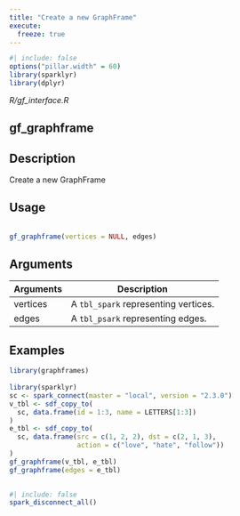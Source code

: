 ```yaml
---
title: "Create a new GraphFrame"
execute:
  freeze: true
---
```


```r
#| include: false
options("pillar.width" = 60)
library(sparklyr) 
library(dplyr)
```

*R/gf_interface.R*

## gf_graphframe

## Description
 Create a new GraphFrame 


## Usage
```r
 
gf_graphframe(vertices = NULL, edges) 
```

## Arguments
|Arguments|Description|
|---|---|
| vertices | A `tbl_spark` representing vertices. |
| edges | A `tbl_psark` representing edges. |





## Examples
```r
library(graphframes)
 
library(sparklyr) 
sc <- spark_connect(master = "local", version = "2.3.0") 
v_tbl <- sdf_copy_to( 
  sc, data.frame(id = 1:3, name = LETTERS[1:3]) 
) 
e_tbl <- sdf_copy_to( 
  sc, data.frame(src = c(1, 2, 2), dst = c(2, 1, 3), 
                 action = c("love", "hate", "follow")) 
) 
gf_graphframe(v_tbl, e_tbl) 
gf_graphframe(edges = e_tbl) 
 
```



```r
#| include: false
spark_disconnect_all()
```
